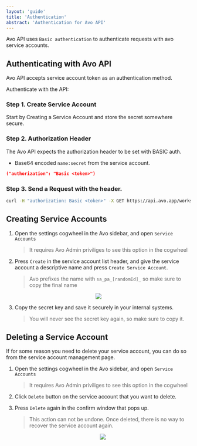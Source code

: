 ```yaml
---
layout: 'guide'
title: 'Authentication'
abstract: 'Authentication for Avo API'
---
```



Avo API uses `Basic authentication` to authenticate requests with avo service accounts.

## Authenticating with Avo API

Avo API accepts service account token as an authentication method.

Authenticate with the API:

### Step 1. Create Service Account

Start by <Link passHref href="/avoapi/authentication#creating-service-accounts"><a>Creating a Service Account</a></Link> and store the secret somewhere secure.

### Step 2. Authorization Header

The Avo API expects the authorization header to be set with BASIC auth.

- Base64 encoded `name:secret` from the service account.

```json
("authorization": "Basic <token>")
```

### Step 3. Send a Request with the header.

```sh
curl -H "authorization: Basic <token>" -X GET https://api.avo.app/workspaces/<WorkspaceId>/branches/<BranchId>/export/v1
```

## Creating Service Accounts

1. Open the settings cogwheel in the Avo sidebar, and open `Service Accounts`

   > It requires Avo Admin priviliges to see this option in the cogwheel

2. Press `Create` in the service account list header, and give the service account a descriptive name and press `Create Service Account`.

   > Avo prefixes the name with `sa_pa_[randomId]_` so make sure to copy the final name

<center>
  <img
    src={require('../../images/avoapi/create-service-account.png')}
    width={400}
  />
</center>

3. Copy the secret key and save it securely in your internal systems.
   > You will never see the secret key again, so make sure to copy it.

## Deleting a Service Account

If for some reason you need to delete your service account, you can do so from the service account management page.

1. Open the settings cogwheel in the Avo sidebar, and open `Service Accounts`

   > It requires Avo Admin priviliges to see this option in the cogwheel

2. Click `Delete` button on the service account that you want to delete.

3. Press `Delete` again in the confirm window that pops up.

   > This action can not be undone. Once deleted, there is no way to recover the service account again.

   <center>
     <img
       src={require('../../images/avoapi/delete-service-account.png')}
       width={400}
     />
   </center>
